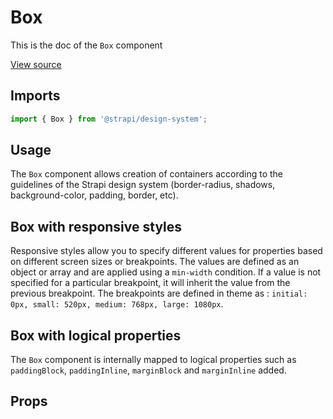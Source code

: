 

<Meta of={BoxStories} />

# Box

This is the doc of the `Box` component

[View source](https://github.com/strapi/design-system/tree/main/packages/design-system/src/Box)

## Imports

```js
import { Box } from '@strapi/design-system';
```

## Usage

The `Box` component allows creation of containers according to the guidelines of the Strapi design system
(border-radius, shadows, background-color, padding, border, etc).

<Canvas of={BoxStories.Base} />

## Box with responsive styles

Responsive styles allow you to specify different values for properties based on different screen sizes or breakpoints.
The values are defined as an object or array and are applied using a `min-width` condition. If a value is not specified
for a particular breakpoint, it will inherit the value from the previous breakpoint. The breakpoints are defined in
theme as : `initial: 0px, small: 520px, medium: 768px, large: 1080px`.

<Canvas of={BoxStories.ResponsiveStyles} />

## Box with logical properties

The `Box` component is internally mapped to logical properties such as `paddingBlock`, `paddingInline`, `marginBlock`
and `marginInline` added.

<Canvas of={BoxStories.LogicalProperties} />

## Props

<ArgTypes of={Box} />

